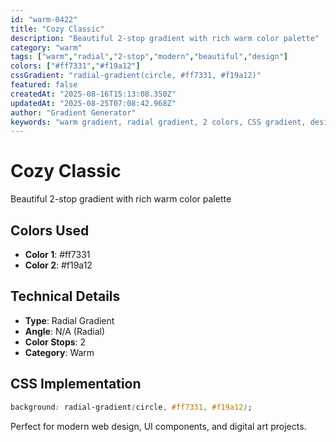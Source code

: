 ```yaml
---
id: "warm-0422"
title: "Cozy Classic"
description: "Beautiful 2-stop gradient with rich warm color palette"
category: "warm"
tags: ["warm","radial","2-stop","modern","beautiful","design"]
colors: ["#ff7331","#f19a12"]
cssGradient: "radial-gradient(circle, #ff7331, #f19a12)"
featured: false
createdAt: "2025-08-16T15:13:08.350Z"
updatedAt: "2025-08-25T07:08:42.968Z"
author: "Gradient Generator"
keywords: "warm gradient, radial gradient, 2 colors, CSS gradient, design, #ff7331, #f19a12"
---
```


# Cozy Classic

Beautiful 2-stop gradient with rich warm color palette

## Colors Used
- **Color 1**: #ff7331
- **Color 2**: #f19a12

## Technical Details
- **Type**: Radial Gradient
- **Angle**: N/A (Radial)
- **Color Stops**: 2
- **Category**: Warm

## CSS Implementation
```css
background: radial-gradient(circle, #ff7331, #f19a12);
```

Perfect for modern web design, UI components, and digital art projects.
